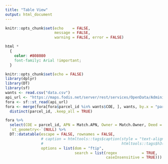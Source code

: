 ```yaml
---
title: "Table View"
output: html_document
---
```


```r
knitr::opts_chunk$set(echo    = FALSE,
                      message = FALSE,
                      warning = FALSE, error = FALSE)
```

```css
html *
  {
    color: #808080
    font-family: Arial !important;
  }
```

```r
knitr::opts_chunk$set(echo = FALSE)
library(dplyr)
library(DT)
library(sf)
wants <- read.csv("data.csv")
api_url <- "https://maps.fodis.net/server/rest/services/OpenData/AdministrativeBoundaries/FeatureServer/1/query?where=1%3D1&outFields=*&outSR=4326&f=json"
fora <- sf::st_read(api_url) 
fora <- merge(fora[fora$parcel_id %in% wants$COE, ], wants, by.x = "parcel_id", by.y = "COE") %>%
  distinct(parcel_id, .keep_all = TRUE)
```

```r
fora %>% 
  select(COE = parcel_id, APN = Match.APN, Owner = Match.Owner, Deed = Match.Deed, `Army Transfer Doc` = Transfer.Doc.Name, Jurisdiction) %>%
  `st_geometry<-`(NULL) %>%
  DT::datatable(escape = FALSE, rownames = FALSE,
                # caption = htmltools::tags$caption(style = "text-align: center; color: #808080",
                #                                   htmltools::tags$h3("Draft Signs and Locations")),
                options = list(dom = "ftip",
                               search = list(regex           = TRUE, 
                                             caseInsensitive = TRUE)))
```


